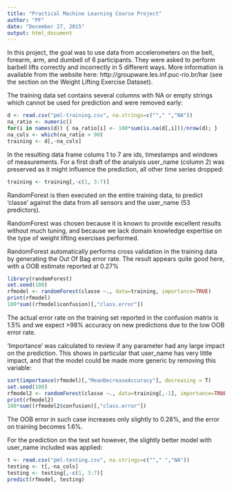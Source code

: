 ```yaml
---
title: "Practical Machine Learning Course Project"
author: "PF"
date: "December 27, 2015"
output: html_document
---
```


In this project, the goal was to use data from accelerometers on the belt, forearm, arm, and dumbell of 6 participants. They were asked to perform barbell lifts correctly and incorrectly in 5 different ways. More information is available from the website here: http://groupware.les.inf.puc-rio.br/har (see the section on the Weight Lifting Exercise Dataset). 

The training data set contains several columns with NA or empty strings which cannot be used for prediction and were removed early:

```r
d <- read.csv("pml-training.csv", na.strings=c(""," ","NA"))
na_ratio <- numeric()
for(i in names(d)) { na_ratio[i] <- 100*sum(is.na(d[,i]))/nrow(d); }
na_cols <- which(na_ratio > 90)
training <- d[,-na_cols]
```

In the resulting data frame colums 1 to 7 are ids, timestamps and windows of measurements. For a first draft of the analysis user_name (column 2) was preserved as it might influence the prediction, all other time series dropped:

```r
training <- training[,-c(1, 3:7)]
```

RandomForest is then executed on the entire training data, to predict 'classe' against the data from all sensors and the user_name (53 predictors).

RandomForest was chosen because it is known to provide excellent results without much tuning, and because we lack domain knowledge expertise on the type of weight lifting exercises performed.

RandomForest automatically performs cross validation in the training data by generating the Out Of Bag error rate. The result appears quite good here, with a OOB estimate reported at 0.27%

```r
library(randomForest)
set.seed(100)
rfmodel <- randomForest(classe ~., data=training, importance=TRUE)
print(rfmodel)
100*sum((rfmodel$confusion)[,"class.error"])
```

The actual error rate on the training set reported in the confusion matrix is 1.5% and we expect >98% accuracy on new predictions due to the low OOB error rate.

'Importance' was calculated to review if any parameter had any large impact on the prediction. This shows in particular that  user_name has very little impact, and that the model could be made more generic by removing this variable:
```r
sort(importance(rfmodel)[,"MeanDecreaseAccuracy"], decreasing = T)
set.seed(100)
rfmodel2 <- randomForest(classe ~., data=training[,-1], importance=TRUE)
print(rfmodel2)
100*sum((rfmodel2$confusion)[,"class.error"])
```

The OOB error in such case increases only slightly to 0.28%, and the error on training becomes 1.6%.

For the prediction on the test set however, the slightly better model with user_name included was applied:

```r
t <- read.csv("pml-testing.csv", na.strings=c(""," ","NA"))
testing <- t[,-na_cols]
testing <- testing[,-c(1, 3:7)]
predict(rfmodel, testing)
```
